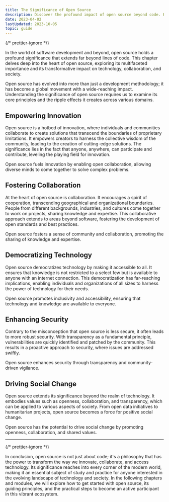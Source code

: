 ```yaml
---
title: The Significance of Open Source
description: Discover the profound impact of open source beyond code. Explore how it empowers innovation, fosters collaboration, and drives positive change in society.
date: 2023-04-02
lastUpdated: 2023-10-05
topic: guide
---
```


{/* prettier-ignore */}
<p class="lead">In the world of software development and beyond, open source holds a profound significance that extends far beyond lines of code. This chapter delves deep into the heart of open source, exploring its multifaceted importance and its transformative impact on technology, collaboration, and society.</p>

Open source has evolved into more than just a development methodology; it has become a global movement with a wide-reaching impact. Understanding the significance of open source requires us to examine its core principles and the ripple effects it creates across various domains.

## Empowering Innovation

Open source is a hotbed of innovation, where individuals and communities collaborate to create solutions that transcend the boundaries of proprietary limitations. It empowers creators to harness the collective wisdom of the community, leading to the creation of cutting-edge solutions. The significance lies in the fact that anyone, anywhere, can participate and contribute, leveling the playing field for innovation.

Open source fuels innovation by enabling open collaboration, allowing diverse minds to come together to solve complex problems.

## Fostering Collaboration

At the heart of open source is collaboration. It encourages a spirit of cooperation, transcending geographical and organizational boundaries. People from different backgrounds, industries, and cultures come together to work on projects, sharing knowledge and expertise. This collaborative approach extends to areas beyond software, fostering the development of open standards and best practices.

Open source fosters a sense of community and collaboration, promoting the sharing of knowledge and expertise.

## Democratizing Technology

Open source democratizes technology by making it accessible to all. It ensures that knowledge is not restricted to a select few but is available to anyone with an internet connection. This democratization has far-reaching implications, enabling individuals and organizations of all sizes to harness the power of technology for their needs.

Open source promotes inclusivity and accessibility, ensuring that technology and knowledge are available to everyone.

## Enhancing Security

Contrary to the misconception that open source is less secure, it often leads to more robust security. With transparency as a fundamental principle, vulnerabilities are quickly identified and patched by the community. This results in a proactive approach to security, where issues are addressed swiftly.

Open source enhances security through transparency and community-driven vigilance.

## Driving Social Change

Open source extends its significance beyond the realm of technology. It embodies values such as openness, collaboration, and transparency, which can be applied to various aspects of society. From open data initiatives to humanitarian projects, open source becomes a force for positive social change.

Open source has the potential to drive social change by promoting openness, collaboration, and shared values.

---

{/* prettier-ignore */}
<p class="lead">In conclusion, open source is not just about code; it's a philosophy that has the power to transform the way we innovate, collaborate, and access technology. Its significance reaches into every corner of the modern world, making it an essential subject of study and practice for anyone interested in the evolving landscape of technology and society. In the following chapters and modules, we will explore how to get started with open source, its guiding principles, and the practical steps to become an active participant in this vibrant ecosystem.</p>
